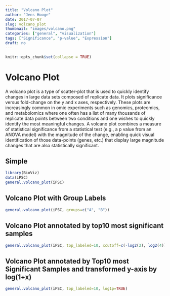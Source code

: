 ```yaml
---
title: "Volcano Plot"
author: "Jens Hooge"
date: 2017-07-07
slug: volcano_plot
thumbnail: "images/volcano.png"
categories: ["general", "visualization"]
tags: ["Significance", "p-value", "Expression"]
draft: no
---
```


```r
knitr::opts_chunk$set(collapse = TRUE)
```

# Volcano Plot

A volcano plot is a type of scatter-plot that is used to quickly identify changes in large data sets composed of replicate data. It plots significance versus fold-change on the y and x axes, respectively. These plots are increasingly common in omic experiments such as genomics, proteomics, and metabolomics where one often has a list of many thousands of replicate data points between two conditions and one wishes to quickly identify the most meaningful changes. A volcano plot combines a measure of statistical significance from a statistical test (e.g., a p value from an ANOVA model) with the magnitude of the change, enabling quick visual identification of those data-points (genes, etc.) that display large magnitude changes that are also statistically significant.

## Simple
```r
library(BioViz)
data(iPSC)
general.volcano_plot(iPSC)
```

## Volcano Plot with Group Labels
```r
general.volcano_plot(iPSC, groups=c("A", "B"))
```

## Volcano Plot annotated by top10 most significant samples
```r
general.volcano_plot(iPSC, top_labeled=10, xcutoff=c(-log2(2), log2(4)))
```

## Volcano Plot annotated by Top10 most Significant Samples and transformed y-axis by log(1+x)
```r
general.volcano_plot(iPSC, top_labeled=10, log1p=TRUE)
```
